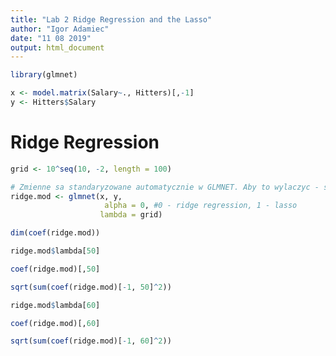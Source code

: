 ```yaml
---
title: "Lab 2 Ridge Regression and the Lasso"
author: "Igor Adamiec"
date: "11 08 2019"
output: html_document
---
```


```r
library(glmnet)
```
```r
x <- model.matrix(Salary~., Hitters)[,-1]
y <- Hitters$Salary
```

# Ridge Regression

```r
grid <- 10^seq(10, -2, length = 100)

# Zmienne sa standaryzowane automatycznie w GLMNET. Aby to wylaczyc - standarize = F
ridge.mod <- glmnet(x, y,
                     alpha = 0, #0 - ridge regression, 1 - lasso
                    lambda = grid)
```

```r
dim(coef(ridge.mod))
```

```r
ridge.mod$lambda[50]

coef(ridge.mod)[,50]

sqrt(sum(coef(ridge.mod)[-1, 50]^2))
```

```r
ridge.mod$lambda[60]

coef(ridge.mod)[,60]

sqrt(sum(coef(ridge.mod)[-1, 60]^2))
```
































